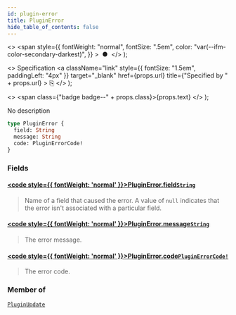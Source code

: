 ```yaml
---
id: plugin-error
title: PluginError
hide_table_of_contents: false
---
```


  <>
    <span
      style={{
        fontWeight: "normal",
        fontSize: ".5em",
        color: "var(--ifm-color-secondary-darkest)",
      }}
    >
      &nbsp;●&nbsp;
    </span>
  </>
);

  <>
    Specification
    <a
      className="link"
      style={{ fontSize: "1.5em", paddingLeft: "4px" }}
      target="\_blank"
      href={props.url}
      title={"Specified by " + props.url}
    >
      ⎘
    </a>
  </>
);

  <>
    <span class={"badge badge--" + props.class}>{props.text}</span>
  </>
);

No description

```graphql
type PluginError {
  field: String
  message: String
  code: PluginErrorCode!
}
```

### Fields

#### [<code style={{ fontWeight: 'normal' }}>PluginError.<b>field</b></code>](#)<Bullet />[`String`](../../../developer/api-reference/scalars/string) <Badge class="secondary" text="scalar"/>

> Name of a field that caused the error. A value of `null` indicates that the error isn't associated with a particular field.

#### [<code style={{ fontWeight: 'normal' }}>PluginError.<b>message</b></code>](#)<Bullet />[`String`](../../../developer/api-reference/scalars/string) <Badge class="secondary" text="scalar"/>

> The error message.

#### [<code style={{ fontWeight: 'normal' }}>PluginError.<b>code</b></code>](#)<Bullet />[`PluginErrorCode!`](../../../developer/api-reference/enums/plugin-error-code) <Badge class="secondary" text="non-null"/> <Badge class="secondary" text="enum"/>

> The error code.

### Member of

[`PluginUpdate`](../../../developer/api-reference/objects/plugin-update) <Badge class="secondary" text="object"/>

